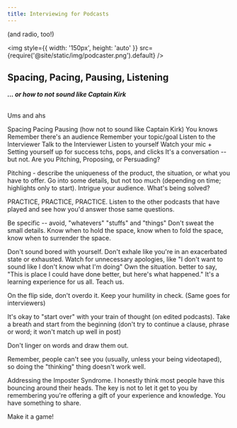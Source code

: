 ```yaml
---
title: Interviewing for Podcasts
---
```



<Subtitle>(and radio, too!)</Subtitle>
<br />

<img
  style={{ width: '150px', height: 'auto' }}
  src={require('@site/static/img/podcaster.png').default}
/>

## Spacing, Pacing, Pausing, Listening

<strong>
  <em>... or how to not sound like Captain Kirk</em>
</strong>
<br />
<br />

Ums and ahs

Spacing Pacing Pausing (how not to sound like Captain Kirk)
You knows
Remember there's an audience
Remember your topic/goal
Listen to the Interviewer
Talk to the Interviewer
Listen to yourself
Watch your mic + Setting yourself up for success
tchs, pops, and clicks
It's a conversation -- but not.
Are you Pitching, Proposing, or Persuading?

Pitching - describe the uniqueness of the product, the situation, or what you have to offer. Go into some details, but not too much (depending on time; highlights only to start). Intrigue your audience. What's being solved?

PRACTICE, PRACTICE, PRACTICE.
Listen to the other podcasts that have played and see how you'd answer those same questions.

Be specific -- avoid, "whatevers" "stuffs" and "things"
Don't sweat the small details.
Know when to hold the space, know when to fold the space, know when to surrender the space.

Don't sound bored with yourself. Don't exhale like you're in an exacerbated state or exhausted.
Watch for unnecessary apologies, like "I don't want to sound like I don't know what I'm doing" Own the situation. better to say, "This is place I could have done better, but here's what happened." It's a learning experience for us all. Teach us.

On the flip side, don't overdo it. Keep your humility in check. (Same goes for interviewers)

It's okay to "start over" with your train of thought (on edited podcasts). Take a breath and start from the beginning (don't try to continue a clause, phrase or word; it won't match up well in post)

Don't linger on words and draw them out.

Remember, people can't see you (usually, unless your being videotaped), so doing the "thinking" thing doesn't work well.

Addressing the Imposter Syndrome. I honestly think most people have this bouncing around their heads. The key is not to let it get to you by remembering you're offering a gift of your experience and knowledge. You have something to share.

Make it a game!
